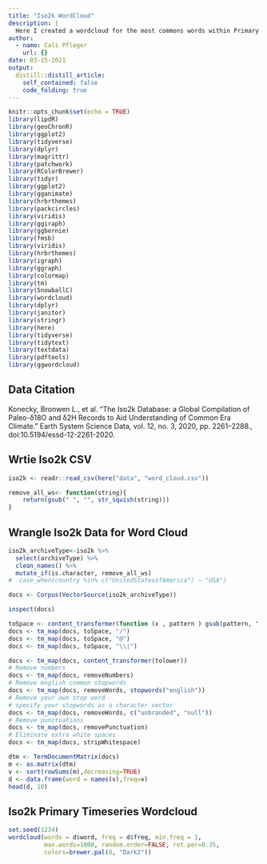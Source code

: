 ```yaml
---
title: "Iso2k WordCloud"
description: |
  Here I created a wordcloud for the most commons words within Primary Timeseries for the Iso2k database.
author:
  - name: Cali Pfleger
    url: {}
date: 03-15-2021
output:
  distill::distill_article:
    self_contained: false
    code_folding: true
---
```


```r
knitr::opts_chunk$set(echo = TRUE)
library(lipdR)
library(geoChronR)
library(ggplot2)
library(tidyverse)
library(dplyr)
library(magrittr)
library(patchwork)
library(RColorBrewer)
library(tidyr)
library(ggplot2)
library(gganimate)
library(hrbrthemes)
library(packcircles)
library(viridis)
library(ggiraph)
library(ggbernie)
library(fmsb)
library(viridis)
library(hrbrthemes)
library(igraph)
library(ggraph)
library(colormap)
library(tm)
library(SnowballC)
library(wordcloud)
library(dplyr)
library(janitor)
library(stringr)
library(here)
library(tidyverse)
library(tidytext)
library(textdata)
library(pdftools)
library(ggwordcloud)
```

## Data Citation

Konecky, Bronwen L., et al. “The Iso2k Database: a Global Compilation  of Paleo-δ18O and δ2H Records to Aid  Understanding of Common Era Climate.” Earth System Science Data, vol. 12, no. 3, 2020, pp. 2261–2288., doi:10.5194/essd-12-2261-2020. 

## Wrtie Iso2k CSV 
```r
iso2k <- readr::read_csv(here("data", "word_cloud.csv"))

remove_all_ws<- function(string){
    return(gsub(" ", "", str_squish(string)))
}
```

## Wrangle Iso2k Data for Word Cloud 
```r
iso2k_archiveType<-iso2k %>%
  select(archiveType) %>% 
  clean_names() %>% 
  mutate_if(is.character, remove_all_ws)
#  case_when(country %in% c("UnitedStatesofAmerica") ~ "USA")

docs <- Corpus(VectorSource(iso2k_archiveType))

inspect(docs)

toSpace <- content_transformer(function (x , pattern ) gsub(pattern, " ", x))
docs <- tm_map(docs, toSpace, "/")
docs <- tm_map(docs, toSpace, "@")
docs <- tm_map(docs, toSpace, "\\|")

docs <- tm_map(docs, content_transformer(tolower))
# Remove numbers
docs <- tm_map(docs, removeNumbers)
# Remove english common stopwords
docs <- tm_map(docs, removeWords, stopwords("english"))
# Remove your own stop word
# specify your stopwords as a character vector
docs <- tm_map(docs, removeWords, c("unbranded", "null")) 
# Remove punctuations
docs <- tm_map(docs, removePunctuation)
# Eliminate extra white spaces
docs <- tm_map(docs, stripWhitespace)

dtm <- TermDocumentMatrix(docs)
m <- as.matrix(dtm)
v <- sort(rowSums(m),decreasing=TRUE)
d <- data.frame(word = names(v),freq=v)
head(d, 10)
```

## Iso2k Primary Timeseries Wordcloud
```r

set.seed(1234)
wordcloud(words = d$word, freq = d$freq, min.freq = 1,
          max.words=1000, random.order=FALSE, rot.per=0.35, 
          colors=brewer.pal(8, "Dark2"))
```


